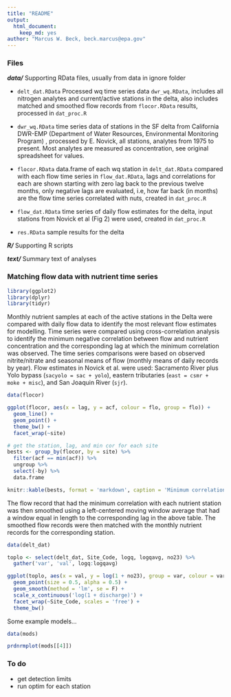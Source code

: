 ```yaml
---
title: "README"
output: 
  html_document:
    keep_md: yes
author: "Marcus W. Beck, beck.marcus@epa.gov"
---
```


### Files

**_data/_** Supporting RData files, usually from data in ignore folder 

* `delt_dat.RData` Processed wq time series data `dwr_wq.RData`, includes all nitrogen analytes and current/active stations in the delta, also includes matched and smoothed flow records from `flocor.RData` results, processed in `dat_proc.R`

* `dwr_wq.RData` time series data of stations in the SF delta from California DWR-EMP (Department of Water Resources, Environmental Monitoring Program) , processed by E. Novick, all stations, analytes from 1975 to present.  Most analytes are measured as concentration, see original spreadsheet for values. 

* `flocor.RData` data.frame of each wq station in `delt_dat.RData` compared with each flow time series in `flow_dat.RData`, lags and correlations for each are shown starting with zero lag back to the previous twelve months, only negative lags are evaluated, i.e, how far back (in months) are the flow time series correlated with nuts, created in `dat_proc.R`

* `flow_dat.RData` time series of daily flow estimates for the delta, input stations from Novick et al (Fig 2) were used, created in `dat_proc.R` 

* `res.RData` sample results for the delta

**_R/_** Supporting R scripts

**_text/_** Summary text of analyses

### Matching flow data with nutrient time series

```r
library(ggplot2)
library(dplyr)
library(tidyr)
```

Monthly nutrient samples at each of the active stations in the Delta were compared with daily flow data to identify the most relevant flow estimates for modelling.  Time series were compared using cross-correlation analysis to identify the minimum negative correlation between flow and nutrient concentration and the corresponding lag at which the minimum correlation was observed.  The time series comparisons were based on observed nitrite/nitrate and seasonal means of flow (monthly means of daily records by year).  Flow estimates in Novick et al. were used: Sacramento River plus Yolo bypass (`sacyolo = sac + yolo`), eastern tributaries (`east = csmr + moke + misc`), and San Joaquin River (`sjr`). 

```r
data(flocor)

ggplot(flocor, aes(x = lag, y = acf, colour = flo, group = flo)) +
  geom_line() + 
  geom_point() + 
  theme_bw() +
  facet_wrap(~site)
```

```r
# get the station, lag, and min cor for each site
bests <- group_by(flocor, by = site) %>% 
  filter(acf == min(acf)) %>%
  ungroup %>% 
  select(-by) %>% 
  data.frame

knitr::kable(bests, format = 'markdown', caption = 'Minimum correlations and lags of each nutrient station that corresponded to the flow estimates')
```

The flow record that had the minimum correlation with each nutrient station was then smoothed using a left-centered moving window average that had a window equal in length to the corresponding lag in the above table.  The smoothed flow records were then matched with the monthly nutrient records for the corresponding station.  

```r
data(delt_dat)

toplo <- select(delt_dat, Site_Code, logq, logqavg, no23) %>% 
  gather('var', 'val', logq:logqavg)

ggplot(toplo, aes(x = val, y = log(1 + no23), group = var, colour = var)) +
  geom_point(size = 0.5, alpha = 0.5) + 
  geom_smooth(method = 'lm', se = F) + 
  scale_x_continuous('log(1 + discharge)') + 
  facet_wrap(~Site_Code, scales = 'free') + 
  theme_bw()

```

Some example models...

```r
data(mods)

prdnrmplot(mods[[4]])
```

### To do 

* get detection limits
* run optim for each station

